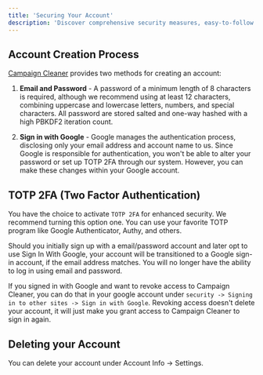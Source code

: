 ```yaml
---
title: 'Securing Your Account'
description: 'Discover comprehensive security measures, easy-to-follow guidelines, and advanced tools to safeguard your account against unauthorized access. Stay ahead of threats with our robust security protocols designed to protect your information.'
---
```

## Account Creation Process

[Campaign Cleaner](https://campaigncleaner.com) provides two methods for creating an account:

1. **Email and Password** - A password of a minimum length of 8 characters is required, although we recommend using at least 12 characters, combining uppercase and lowercase letters, numbers, and special characters. All password are stored salted and one-way hashed with a high PBKDF2 iteration count. 

1. **Sign in with Google** - Google manages the authentication process, disclosing only your email address and account name to us. Since Google is responsible for authentication, you won't be able to alter your password or set up TOTP 2FA through our system. However, you can make these changes within your Google account.

## TOTP 2FA (Two Factor Authentication)

You have the choice to activate `TOTP 2FA` for enhanced security. We recommend turning this option one. You can use your favorite TOTP program like Google Authenticator, Authy, and others. 

Should you initially sign up with a email/password account and later opt to use Sign In With Google, your account will be transitioned to a Google sign-in account, if the email address matches. You will no longer have the ability to log in using email and password.

If you signed in with Google and want to revoke access to Campaign Cleaner, you can do that in your google account under `security -> Signing in to other sites -> Sign in with Google`. Revoking access doesn't delete your account, it will just make you grant access to Campaign Cleaner to sign in again. 

## Deleting your Account
You can delete your account under Account Info -> Settings.